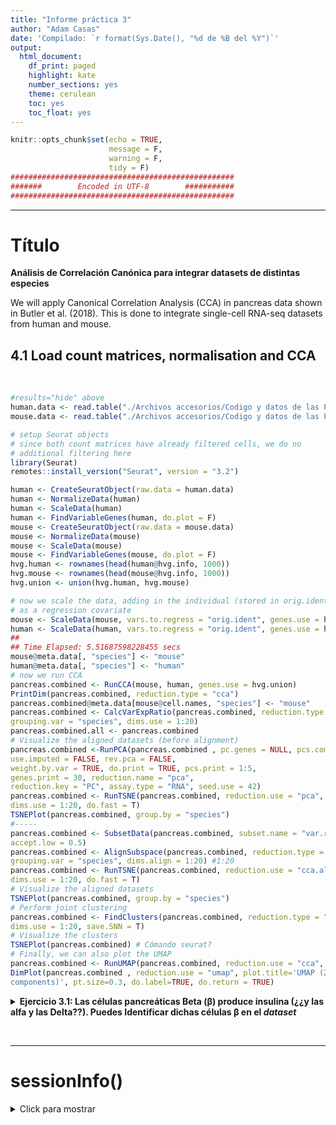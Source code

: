 ```yaml
---
title: "Informe práctica 3"
author: "Adam Casas"
date: 'Compilado: `r format(Sys.Date(), "%d de %B del %Y")`'
output: 
  html_document:
    df_print: paged
    highlight: kate
    number_sections: yes
    theme: cerulean
    toc: yes
    toc_float: yes
---
```


```r
knitr::opts_chunk$set(echo = TRUE,
                      message = F,
                      warning = F,
                      tidy = F)
##################################################
#######        Encoded in UTF-8        ###########
##################################################
```

***

# Título


__Análisis de Correlación Canónica para integrar datasets de distintas especies__


We will apply Canonical Correlation Analysis (CCA) in pancreas data shown in Butler et al. (2018). This
is done to integrate single-cell RNA-seq datasets from human and mouse.

## 4.1 Load count matrices, normalisation and CCA

<br>


```r
#results="hide" above
human.data <- read.table("./Archivos accesorios/Codigo y datos de las Practicas 1-4/data/pancreas_human.expressionMatrix.txt", sep = "\t")
mouse.data <- read.table("./Archivos accesorios/Codigo y datos de las Practicas 1-4/data/pancreas_mouse.expressionMatrix.txt", sep = "\t")
```

```r
# setup Seurat objects
# since both count matrices have already filtered cells, we do no
# additional filtering here
library(Seurat)
remotes::install_version("Seurat", version = "3.2")

human <- CreateSeuratObject(raw.data = human.data)
human <- NormalizeData(human)
human <- ScaleData(human)
human <- FindVariableGenes(human, do.plot = F)
mouse <- CreateSeuratObject(raw.data = mouse.data)
mouse <- NormalizeData(mouse)
mouse <- ScaleData(mouse)
mouse <- FindVariableGenes(mouse, do.plot = F)
hvg.human <- rownames(head(human@hvg.info, 1000))
hvg.mouse <- rownames(head(mouse@hvg.info, 1000))
hvg.union <- union(hvg.human, hvg.mouse)
```

```r
# now we scale the data, adding in the individual (stored in orig.ident)
# as a regression covariate
mouse <- ScaleData(mouse, vars.to.regress = "orig.ident", genes.use = hvg.union)
human <- ScaleData(human, vars.to.regress = "orig.ident", genes.use = hvg.union)
##
## Time Elapsed: 5.51687598228455 secs
mouse@meta.data[, "species"] <- "mouse"
human@meta.data[, "species"] <- "human"
# now we run CCA
pancreas.combined <- RunCCA(mouse, human, genes.use = hvg.union)
PrintDim(pancreas.combined, reduction.type = "cca")
pancreas.combined@meta.data[mouse@cell.names, "species"] <- "mouse"
pancreas.combined <- CalcVarExpRatio(pancreas.combined, reduction.type = "pca",
grouping.var = "species", dims.use = 1:20)
pancreas.combined.all <- pancreas.combined
# Visualize the aligned datasets (before alignment)
pancreas.combined <-RunPCA(pancreas.combined , pc.genes = NULL, pcs.compute = 20,
use.imputed = FALSE, rev.pca = FALSE,
weight.by.var = TRUE, do.print = TRUE, pcs.print = 1:5,
genes.print = 30, reduction.name = "pca",
reduction.key = "PC", assay.type = "RNA", seed.use = 42)
pancreas.combined <- RunTSNE(pancreas.combined, reduction.use = "pca",
dims.use = 1:20, do.fast = T)
TSNEPlot(pancreas.combined, group.by = "species")
#-----
pancreas.combined <- SubsetData(pancreas.combined, subset.name = "var.ratio.pca",
accept.low = 0.5)
pancreas.combined <- AlignSubspace(pancreas.combined, reduction.type = "cca",
grouping.var = "species", dims.align = 1:20) #1:20
pancreas.combined <- RunTSNE(pancreas.combined, reduction.use = "cca.aligned",
dims.use = 1:20, do.fast = T)
# Visualize the aligned datasets
TSNEPlot(pancreas.combined, group.by = "species")
# Perform joint clustering
pancreas.combined <- FindClusters(pancreas.combined, reduction.type = "cca.aligned",
dims.use = 1:20, save.SNN = T)
# Visualize the clusters
TSNEPlot(pancreas.combined) # Cómando seurat?
# Finally, we can also plot the UMAP
pancreas.combined <- RunUMAP(pancreas.combined, reduction.use = "cca", dims.use = 1:20)
DimPlot(pancreas.combined , reduction.use = "umap", plot.title='UMAP (20 canonical
components)', pt.size=0.3, do.label=TRUE, do.return = TRUE)
```






<details>
<summary> __Ejercicio 3.1: Las células pancreáticas Beta (β) produce insulina (¿¿y las alfa y las Delta??). Puedes Identificar dichas células β en el _dataset___ </summary>


Consulta la info de gen como __PDX1__ en _Genecards_ o similares, y luego la _Proteómic Tissue Expression Atlas_ o coom se llame

Tip: Use gene marker, e.g. PDX1. 

<br>

__Solución:__


</details>





<br>

***

# sessionInfo()

<details>

<summary> Click para mostrar </summary>

```r
sessionInfo()
```

</details>
